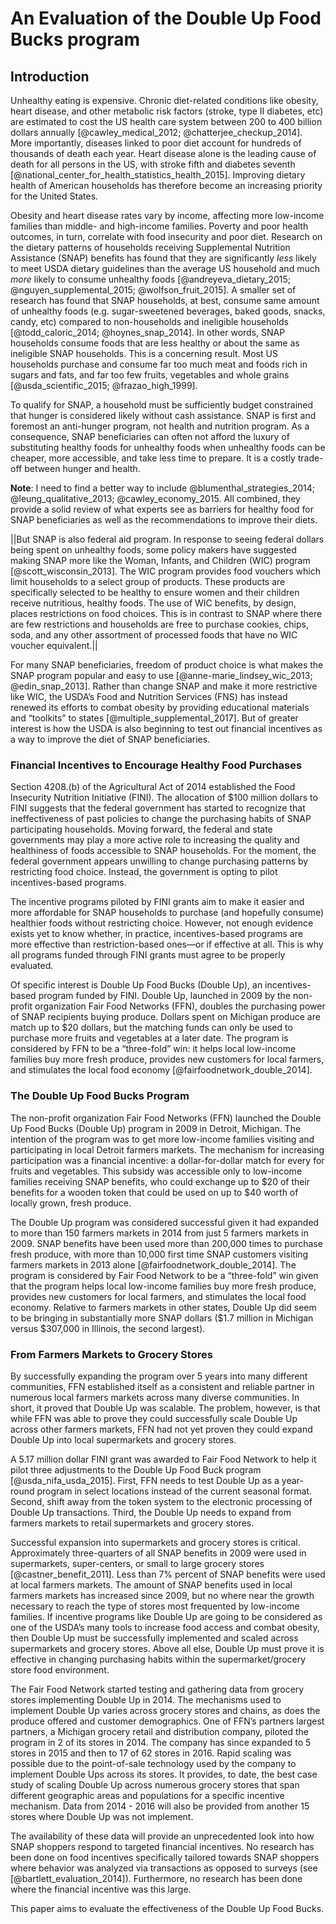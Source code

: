 # An Evaluation of the Double Up Food Bucks program {#chapter-1}

## Introduction {#intro-1}

Unhealthy eating is expensive. Chronic diet-related conditions like obesity, heart disease, and other metabolic risk factors (stroke, type II diabetes, etc) are estimated to cost the US health care system between 200 to 400 billion dollars annually [@cawley_medical_2012; @chatterjee_checkup_2014]. More importantly, diseases linked to poor diet account for hundreds of thousands of death each year. Heart disease alone is the leading cause of death for all persons in the US, with stroke fifth and diabetes seventh [@national_center_for_health_statistics_health_2015]. Improving dietary health of American households has therefore become an increasing priority for the United States. 

Obesity and heart disease rates vary by income, affecting more low-income families than middle- and high-income families. Poverty and poor health outcomes, in turn, correlate with food insecurity and poor diet. Research on the dietary patterns of households receiving Supplemental Nutrition Assistance (SNAP) benefits has found that they are significantly *less* likely to meet USDA dietary guidelines than the average US household and much *more* likely to consume unhealthy foods [@andreyeva_dietary_2015; @nguyen_supplemental_2015; @wolfson_fruit_2015]. A smaller set of research has found that SNAP households, at best, consume same amount of unhealthy foods (e.g. sugar-sweetened beverages, baked goods, snacks, candy, etc) compared to non-households and ineligible households [@todd_caloric_2014; @hoynes_snap_2014]. In other words, SNAP households consume foods that are less healthy or about the same as ineligible SNAP households. This is a concerning result. Most US households purchase and consume far too much meat and foods rich in sugars and fats, and far too few fruits, vegetables and whole grains [@usda_scientific_2015; @frazao_high_1999]. 

To qualify for SNAP, a household must be sufficiently budget constrained that hunger is considered likely without cash assistance. SNAP is first and foremost an anti-hunger program, not health and nutrition program. As a consequence, SNAP beneficiaries can often not afford the luxury of substituting healthy foods for unhealthy foods when unhealthy foods can be cheaper, more accessible, and take less time to prepare. It is a costly trade-off between hunger and health. 

**Note**: I need to find a better way to include @blumenthal_strategies_2014; @leung_qualitative_2013; @cawley_economy_2015. All combined, they provide a solid review of what experts see as barriers for healthy food for SNAP beneficiaries as well as the recommendations to improve their diets.

||But SNAP is also federal aid program. In response to seeing federal dollars being spent on unhealthy foods, some policy makers have suggested making SNAP more like the Woman, Infants, and Children (WIC) program [@scott_wisconsin_2013]. The WIC program provides food vouchers which limit households to a select group of products. These products are specifically selected to be healthy to ensure women and their children receive nutritious, healthy foods. The use of WIC benefits, by design, places restrictions on food choices. This is in contrast to SNAP where there are few restrictions and households are free to purchase cookies, chips, soda, and any other assortment of processed foods that have no WIC voucher equivalent.||

For many SNAP beneficiaries, freedom of product choice is what makes the SNAP program popular and easy to use [@anne-marie_lindsey_wic_2013; @edin_snap_2013]. Rather than change SNAP and make it more restrictive like WIC, the USDA's Food and Nutrition Services (FNS) has instead renewed its efforts to combat obesity by providing educational materials and "toolkits" to states [@multiple_supplemental_2017]. But of greater interest is how the USDA is also beginning to test out financial incentives as a way to improve the diet of SNAP beneficiaries.

### Financial Incentives to Encourage Healthy Food Purchases {-}

Section 4208.(b) of the Agricultural Act of 2014 established the Food Insecurity Nutrition Initiative (FINI). The allocation of $100 million dollars to FINI suggests that the federal government has started to recognize that ineffectiveness of past policies to change the purchasing habits of SNAP participating households. Moving forward, the federal and state governments may play a more active role to increasing the quality and healthiness of foods accessible to SNAP households. For the moment, the federal government appears unwilling to change purchasing patterns by restricting food choice. Instead, the government is opting to pilot incentives-based programs.

The incentive programs piloted by FINI grants aim to make it easier and more affordable for SNAP households to purchase (and hopefully consume) healthier foods without restricting choice.  However, not enough evidence exists yet to know whether, in practice, incentives-based programs are more effective than restriction-based ones---or if effective at all. This is why all programs funded through FINI grants must agree to be properly evaluated. 

Of specific interest is Double Up Food Bucks (Double Up), an incentives-based program funded by FINI. Double Up, launched in 2009 by the non-profit organization Fair Food Networks (FFN), doubles the purchasing power of SNAP recipients buying produce. Dollars spent on Michigan produce are match up to $20 dollars, but the matching funds can only be used to purchase more fruits and vegetables at a later date. The program is considered by FFN to be a "three-fold" win: it helps local low-income families buy more fresh produce, provides new customers for local farmers, and stimulates the local food economy [@fairfoodnetwork_double_2014].


### The Double Up Food Bucks Program {-}

The non-profit organization Fair Food Networks (FFN) launched the Double Up Food Bucks (Double Up) program in 2009 in Detroit, Michigan. The intention of the program was to get more low-income families visiting and participating in local Detroit farmers markets. The mechanism for increasing participation was a financial incentive: a dollar-for-dollar match for every for fruits and vegetables. This subsidy was accessible only to low-income families receiving SNAP benefits, who could exchange up to $20 of their benefits for a wooden token that could be used on up to $40 worth of locally grown, fresh produce. 

The Double Up program was considered successful given it had expanded to more than 150 farmers markets in 2014 from just 5 farmers markets in 2009. SNAP benefits have been used more than 200,000 times to purchase fresh produce, with more than 10,000 first time SNAP customers visiting farmers markets in 2013 alone [@fairfoodnetwork_double_2014]. The program is considered by Fair Food Network to be a "three-fold" win given that the program helps local low-income families buy more fresh produce, provides new customers for local farmers, and stimulates the local food economy. Relative to farmers markets in other states, Double Up did seem to be bringing in substantially more SNAP dollars ($1.7 million in Michigan versus $307,000 in Illinois, the second largest). 

### From Farmers Markets to Grocery Stores {-}

By successfully expanding the program over 5 years into many different communities, FFN established itself as a consistent and reliable partner in numerous local farmers markets across many diverse communities. In short, it proved that Double Up was scalable. The problem, however, is that while FFN was able to prove they could successfully scale Double Up across other farmers markets, FFN had not yet proven they could expand Double Up into local supermarkets and grocery stores.

A 5.17 million dollar FINI grant was awarded to Fair Food Network to help it pilot three adjustments to the Double Up Food Buck program [@usda_nifa_usda_2015]. First, FFN needs to test Double Up as a year-round program in select locations instead of the current seasonal format. Second, shift away from the token system to the electronic processing of Double Up transactions. Third, the Double Up needs to expand from farmers markets to retail supermarkets and grocery stores. 

Successful expansion into supermarkets and grocery stores is critical. Approximately three-quarters of all SNAP benefits in 2009 were used in supermarkets, super-centers, or small to large grocery stores [@castner_benefit_2011]. Less than 7% percent of SNAP benefits were used at local farmers markets. The amount of SNAP benefits used in local farmers markets has increased since 2009, but no where near the growth necessary to reach the type of stores most frequented by low-income families. If incentive programs like Double Up are going to be considered as one of the USDA's many tools to increase food access and combat obesity, then Double Up must be successfully implemented and scaled across supermarkets and grocery stores. Above all else, Double Up must prove it is effective in changing purchasing habits within the supermarket/grocery store food environment.

The Fair Food Network started testing and gathering data from grocery stores implementing Double Up in 2014. The mechanisms used to implement Double Up varies across grocery stores and chains, as does the produce offered and customer demographics. One of FFN's partners largest partners, a Michigan grocery retail and distribution company, piloted the program in 2 of its stores in 2014. The company has since expanded to 5 stores in 2015 and then to 17 of 62 stores in 2016. Rapid scaling was possible due to the point-of-sale technology used by the company to implement Double Ups across its stores. It provides, to date, the best case study of scaling Double Up across numerous grocery stores that span different geographic areas and populations for a specific incentive mechanism. Data from 2014 - 2016 will also be provided from another 15 stores where Double Up was not implement.

The availability of these data will provide an unprecedented look into how SNAP shoppers respond to targeted financial incentives. No research has been done on food incentives specifically tailored towards SNAP shoppers where behavior was analyzed via transactions as opposed to surveys (see [@bartlett_evaluation_2014]). Furthermore, no research has been done where the financial incentive was this large.

This paper aims to evaluate the effectiveness of the Double Up Food Bucks.
